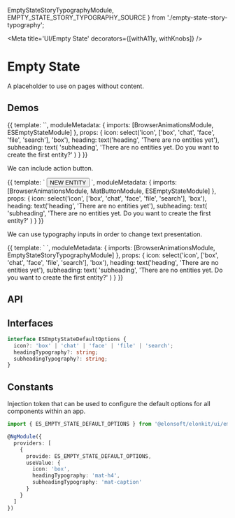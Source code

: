 



  EmptyStateStoryTypographyModule,
  EMPTY_STATE_STORY_TYPOGRAPHY_SOURCE
} from './empty-state-story-typography';

<Meta title='UI/Empty State' decorators={[withA11y, withKnobs]} />

# Empty State

A placeholder to use on pages without content.

## Demos

<Preview source={EMPTY_STATE_STORY_BASIC_SOURCE}>
  <Story name='Basic' height='170px'>
    {{
      template: `<es-empty-state [icon]="icon" [heading]="heading" [subheading]="subheading"></es-empty-state>`,
      moduleMetadata: {
        imports: [BrowserAnimationsModule, ESEmptyStateModule]
      },
      props: {
        icon: select('icon', ['box', 'chat', 'face', 'file', 'search'], 'box'),
        heading: text('heading', 'There are no entities yet'),
        subheading: text(
          'subheading',
          'There are no entities yet. Do you want to create the first entity?'
        )
      }
    }}
  </Story>
</Preview>

We can include action button.

<Preview source={EMPTY_STATE_STORY_BUTTON_SOURCE}>
  <Story name='Button' height='200px'>
    {{
      template: `
        <es-empty-state [icon]="icon" [heading]="heading" [subheading]="subheading">
          <button mat-stroked-button color="primary">NEW ENTITY</button>
        </es-empty-state>
      `,
      moduleMetadata: {
        imports: [BrowserAnimationsModule, MatButtonModule, ESEmptyStateModule]
      },
      props: {
        icon: select('icon', ['box', 'chat', 'face', 'file', 'search'], 'box'),
        heading: text('heading', 'There are no entities yet'),
        subheading: text(
          'subheading',
          'There are no entities yet. Do you want to create the first entity?'
        )
      }
    }}
  </Story>
</Preview>

We can use typography inputs in order to change text presentation.

<Preview source={EMPTY_STATE_STORY_TYPOGRAPHY_SOURCE}>
  <Story name='Typography' height='170px'>
    {{
      template: `
        <es-empty-state-story-typography [icon]="icon" [heading]="heading" [subheading]="subheading">
        </es-empty-state-story-typography>
      `,
      moduleMetadata: {
        imports: [BrowserAnimationsModule, EmptyStateStoryTypographyModule]
      },
      props: {
        icon: select('icon', ['box', 'chat', 'face', 'file', 'search'], 'box'),
        heading: text('heading', 'There are no entities yet'),
        subheading: text(
          'subheading',
          'There are no entities yet. Do you want to create the first entity?'
        )
      }
    }}
  </Story>
</Preview>

## API

<Props of={ESEmptyStateComponent} />

## Interfaces

```ts
interface ESEmptyStateDefaultOptions {
  icon?: 'box' | 'chat' | 'face' | 'file' | 'search';
  headingTypography?: string;
  subheadingTypography?: string;
}
```

## Constants

Injection token that can be used to configure the default options for all components within an app.

```ts
import { ES_EMPTY_STATE_DEFAULT_OPTIONS } from '@elonsoft/elonkit/ui/empty-state';

@NgModule({
  providers: [
    {
      provide: ES_EMPTY_STATE_DEFAULT_OPTIONS,
      useValue: {
        icon: 'box',
        headingTypography: 'mat-h4',
        subheadingTypography: 'mat-caption'
      }
    }
  ]
})
```
